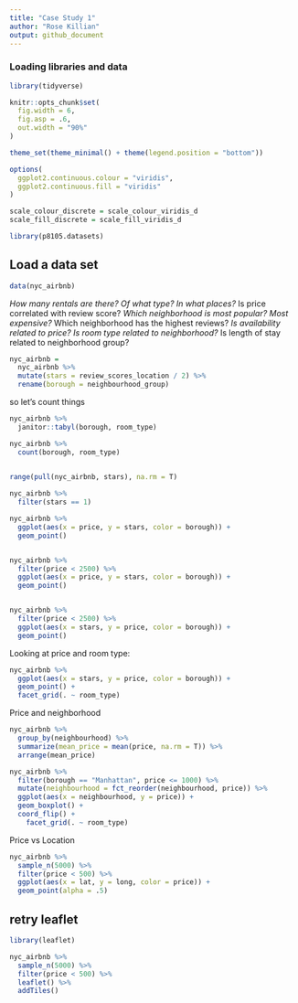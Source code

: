 ```yaml
---
title: "Case Study 1"
author: "Rose Killian"
output: github_document
---
```


### Loading libraries and data

```r
library(tidyverse)

knitr::opts_chunk$set(
  fig.width = 6,
  fig.asp = .6,
  out.width = "90%"
)

theme_set(theme_minimal() + theme(legend.position = "bottom"))

options(
  ggplot2.continuous.colour = "viridis",
  ggplot2.continuous.fill = "viridis"
)

scale_colour_discrete = scale_colour_viridis_d
scale_fill_discrete = scale_fill_viridis_d

library(p8105.datasets)

```


## Load a data set

```r
data(nyc_airbnb)
```

*How many rentals are there? Of what type? In what places?
*Is price correlated with review score?
*Which neighborhood is most popular? Most expensive?
*Which neighborhood has the highest reviews?
*Is availability related to price?
Is room type related to neighborhood?
*Is length of stay related to neighborhood group?


```r
nyc_airbnb = 
  nyc_airbnb %>% 
  mutate(stars = review_scores_location / 2) %>% 
  rename(borough = neighbourhood_group)
```

so let's count things

```r
nyc_airbnb %>% 
  janitor::tabyl(borough, room_type)
```


```r
nyc_airbnb %>% 
  count(borough, room_type)
  
```

```r
range(pull(nyc_airbnb, stars), na.rm = T)

nyc_airbnb %>% 
  filter(stars == 1)
```

```r
nyc_airbnb %>% 
  ggplot(aes(x = price, y = stars, color = borough)) +
  geom_point()


nyc_airbnb %>% 
  filter(price < 2500) %>% 
  ggplot(aes(x = price, y = stars, color = borough)) +
  geom_point()


nyc_airbnb %>% 
  filter(price < 2500) %>% 
  ggplot(aes(x = stars, y = price, color = borough)) +
  geom_point()
```

Looking at price and room type:

```r
nyc_airbnb %>% 
  ggplot(aes(x = stars, y = price, color = borough)) +
  geom_point() +
  facet_grid(. ~ room_type)
```

Price and neighborhood
```r
nyc_airbnb %>% 
  group_by(neighbourhood) %>% 
  summarize(mean_price = mean(price, na.rm = T)) %>% 
  arrange(mean_price)

nyc_airbnb %>% 
  filter(borough == "Manhattan", price <= 1000) %>% 
  mutate(neighbourhood = fct_reorder(neighbourhood, price)) %>% 
  ggplot(aes(x = neighbourhood, y = price)) +
  geom_boxplot() +
  coord_flip() +
    facet_grid(. ~ room_type)
```

Price vs Location

```r
nyc_airbnb %>%
  sample_n(5000) %>% 
  filter(price < 500) %>% 
  ggplot(aes(x = lat, y = long, color = price)) +
  geom_point(alpha = .5)
```

## retry leaflet

```r
library(leaflet)

nyc_airbnb %>% 
  sample_n(5000) %>% 
  filter(price < 500) %>% 
  leaflet() %>% 
  addTiles()
```





